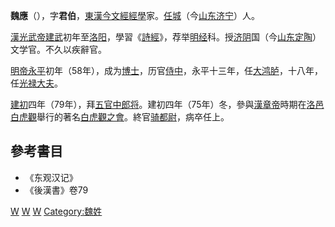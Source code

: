 '''魏應'''（{{bd|?||?|}}），字'''君伯'''，[[東漢|東漢]][[今文經|今文經]][[經學|經學]]家。[[任城|任城]]（今[[山东|山东]][[济宁|济宁]]）人。

[[漢光武帝|漢光武帝]][[建武_(东汉)|建武]]初年至[[洛阳|洛阳]]，學習《[[詩經|詩經]]》，荐举[[明经|明经]]科。授[[济阴|济阴]]国（今[[山东|山东]][[定陶|定陶]]）文学官。不久以疾辭官。

[[汉明帝|明帝]][[永平|永平]]初年（58年），成为[[博士|博士]]，历官[[侍中|侍中]]，永平十三年，任[[大鸿胪|大鸿胪]]，十八年，任[[光禄大夫|光禄大夫]]。

[[建初_(东汉)|建初]]四年（79年），拜[[五官中郎将|五官中郎将]]。建初四年（75年）冬，參與[[漢章帝|漢章帝]]時期在[[洛邑|洛邑]][[白虎觀|白虎觀]]舉行的著名[[白虎觀會議|白虎觀之會]]。終官[[骑都尉|骑都尉]]，病卒任上。

==參考書目==
*《东观汉记》
*《後漢書》卷79
[[Category:東漢政治人物|W]]
[[Category:漢朝經學家|W]]
[[Category:濟寧人|W]]
[[Category:魏姓|Category:魏姓]]